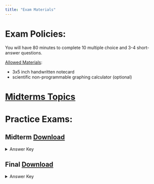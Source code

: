 ```yaml
---
title: "Exam Materials"
---
```


# Exam Policies:

You will have 80 minutes to complete 10 multiple choice and 3-4 short-answer questions.

<u>Allowed Materials</u>:

  * 3x5 inch handwritten notecard
  * scientific non-programmable graphing calculator (optional)

# [Midterms Topics](midterm-topics.qmd)

# Practice Exams:

## Midterm [Download](PracticeExam/Midterm/PracticeMT_F25.pdf){.btn .btn-outline-primary .btn role="button"}
```{=html}
<details>
  <summary>Answer Key</summary>
  <div class="embed-container">
    <iframe src="PracticeExam/Midterm/PracticeMT_F25_key.pdf" style="border: 0.5px" height="1000" width="800"></iframe>
  </div>
</details>
```

## Final [Download](PracticeExam/Final/main.pdf){.btn .btn-outline-primary .btn role="button"}
```{=html}
<details>
  <summary>Answer Key</summary>
  <div class="embed-container">
    <iframe src="PracticeExam/Final/PracticeFinal_key.pdf" style="border: 0.5px" height="1000" width="800"></iframe>
  </div>
</details>
```